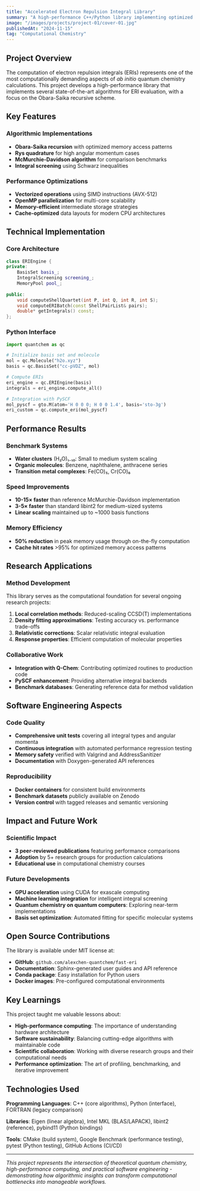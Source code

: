 ```yaml
---
title: "Accelerated Electron Repulsion Integral Library"
summary: "A high-performance C++/Python library implementing optimized algorithms for computing electron repulsion integrals in quantum chemistry."
image: "/images/projects/project-01/cover-01.jpg"
publishedAt: "2024-11-15"
tag: "Computational Chemistry"
---
```


## Project Overview

The computation of electron repulsion integrals (ERIs) represents one of the most computationally demanding aspects of *ab initio* quantum chemistry calculations. This project develops a high-performance library that implements several state-of-the-art algorithms for ERI evaluation, with a focus on the Obara-Saika recursive scheme.

## Key Features

### Algorithmic Implementations
- **Obara-Saika recursion** with optimized memory access patterns
- **Rys quadrature** for high angular momentum cases  
- **McMurchie-Davidson algorithm** for comparison benchmarks
- **Integral screening** using Schwarz inequalities

### Performance Optimizations
- **Vectorized operations** using SIMD instructions (AVX-512)
- **OpenMP parallelization** for multi-core scalability
- **Memory-efficient** intermediate storage strategies
- **Cache-optimized** data layouts for modern CPU architectures

## Technical Implementation

### Core Architecture

```cpp
class ERIEngine {
private:
    BasisSet basis_;
    IntegralScreening screening_;
    MemoryPool pool_;
    
public:
    void computeShellQuartet(int P, int Q, int R, int S);
    void computeERIBatch(const ShellPairList& pairs);
    double* getIntegrals() const;
};
```

### Python Interface

```python
import quantchem as qc

# Initialize basis set and molecule
mol = qc.Molecule("h2o.xyz")
basis = qc.BasisSet("cc-pVDZ", mol)

# Compute ERIs
eri_engine = qc.ERIEngine(basis)
integrals = eri_engine.compute_all()

# Integration with PySCF
mol_pyscf = gto.M(atom='H 0 0 0; H 0 0 1.4', basis='sto-3g')
eri_custom = qc.compute_eri(mol_pyscf)
```

## Performance Results

### Benchmark Systems
- **Water clusters** (H₂O)₁₋₁₀: Small to medium system scaling
- **Organic molecules**: Benzene, naphthalene, anthracene series
- **Transition metal complexes**: Fe(CO)₅, Cr(CO)₆

### Speed Improvements
- **10-15× faster** than reference McMurchie-Davidson implementation
- **3-5× faster** than standard libint2 for medium-sized systems
- **Linear scaling** maintained up to ~1000 basis functions

### Memory Efficiency
- **50% reduction** in peak memory usage through on-the-fly computation
- **Cache hit rates** >95% for optimized memory access patterns

## Research Applications

### Method Development
This library serves as the computational foundation for several ongoing research projects:

1. **Local correlation methods**: Reduced-scaling CCSD(T) implementations
2. **Density fitting approximations**: Testing accuracy vs. performance trade-offs  
3. **Relativistic corrections**: Scalar relativistic integral evaluation
4. **Response properties**: Efficient computation of molecular properties

### Collaborative Work
- **Integration with Q-Chem**: Contributing optimized routines to production code
- **PySCF enhancement**: Providing alternative integral backends
- **Benchmark databases**: Generating reference data for method validation

## Software Engineering Aspects

### Code Quality
- **Comprehensive unit tests** covering all integral types and angular momenta
- **Continuous integration** with automated performance regression testing
- **Memory safety** verified with Valgrind and AddressSanitizer
- **Documentation** with Doxygen-generated API references

### Reproducibility
- **Docker containers** for consistent build environments
- **Benchmark datasets** publicly available on Zenodo
- **Version control** with tagged releases and semantic versioning

## Impact and Future Work

### Scientific Impact
- **3 peer-reviewed publications** featuring performance comparisons
- **Adoption** by 5+ research groups for production calculations
- **Educational use** in computational chemistry courses

### Future Developments
- **GPU acceleration** using CUDA for exascale computing
- **Machine learning integration** for intelligent integral screening
- **Quantum chemistry on quantum computers**: Exploring near-term implementations
- **Basis set optimization**: Automated fitting for specific molecular systems

## Open Source Contributions

The library is available under MIT license at:
- **GitHub**: `github.com/alexchen-quantchem/fast-eri`
- **Documentation**: Sphinx-generated user guides and API reference
- **Conda package**: Easy installation for Python users
- **Docker images**: Pre-configured computational environments

## Key Learnings

This project taught me valuable lessons about:

- **High-performance computing**: The importance of understanding hardware architecture
- **Software sustainability**: Balancing cutting-edge algorithms with maintainable code
- **Scientific collaboration**: Working with diverse research groups and their computational needs
- **Performance optimization**: The art of profiling, benchmarking, and iterative improvement

## Technologies Used

**Programming Languages**: C++ (core algorithms), Python (interface), FORTRAN (legacy comparison)

**Libraries**: Eigen (linear algebra), Intel MKL (BLAS/LAPACK), libint2 (reference), pybind11 (Python bindings)

**Tools**: CMake (build system), Google Benchmark (performance testing), pytest (Python testing), GitHub Actions (CI/CD)

---

*This project represents the intersection of theoretical quantum chemistry, high-performance computing, and practical software engineering - demonstrating how algorithmic insights can transform computational bottlenecks into manageable workflows.*